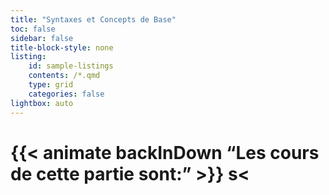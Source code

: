 ```yaml
---
title: "Syntaxes et Concepts de Base"
toc: false
sidebar: false
title-block-style: none
listing:
    id: sample-listings
    contents: /*.qmd
    type: grid
    categories: false
lightbox: auto
---
```


# {{< animate backInDown "Les cours de cette partie sont:" >}} s<
